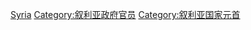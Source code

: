 {{Commonscat|Presidents of Syria}}
{{Catmore}}

[[Category:亚洲各国总统|Syria]]
[[Category:叙利亚政府官员|Category:叙利亚政府官员]]
[[Category:叙利亚国家元首|Category:叙利亚国家元首]]